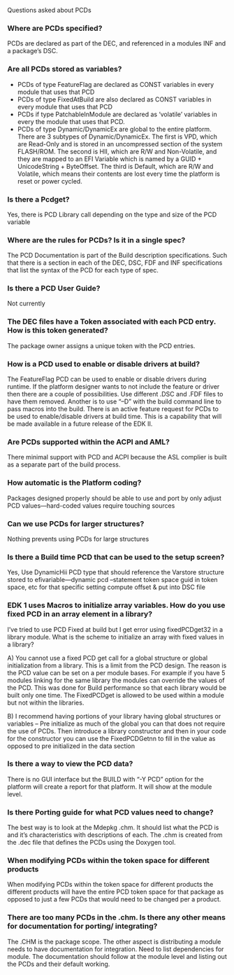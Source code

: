 Questions asked about PCDs

===Where are PCDs specified?===
PCDs are declared as part of the DEC, and referenced in a modules INF and a package’s DSC.

===Are all PCDs stored as variables?===

*PCDs of type FeatureFlag are declared as CONST variables in every module that uses that PCD
*PCDs of type FixedAtBuild are also declared as CONST variables in every module that uses that PCD
*PCDs if type PatchableInModule are declared as ‘volatile’ variables in every the module that uses that PCD.
*PCDs of type Dynamic/DynamicEx are global to the entire platform.  There are 3 subtypes of Dynamic/DynamicEx.  The first is VPD, which are Read-Only and is stored in an uncompressed section of the system FLASH/ROM.  The second is HII, which are R/W and Non-Volatile, and they  are mapped to an EFI Variable which is named by a GUID + UnicodeString + ByteOffset.  The third is Default, which are R/W and Volatile, which means their contents are lost every time the platform is reset or power cycled.


===Is there a Pcdget?===
Yes, there is PCD Library call depending on the type and size of the PCD variable 

===Where are the rules for PCDs?  Is it in a single spec?===
The PCD Documentation is part of the Build description specifications. Such that there is a section in each of the DEC, DSC, FDF and INF specifications that list the syntax of the PCD for each type of spec.

===Is there a  PCD User Guide?===
Not currently 




===The DEC files have a Token associated with each PCD entry.  How is this token generated?===
The package owner assigns a unique token with the PCD entries.

===How is a PCD used to enable or disable drivers at build?===
The FeatureFlag PCD can be used to enable or disable drivers during runtime. If the platform designer wants to not include the feature or driver then there are a couple of possibilities. Use different .DSC  and .FDF files to have them removed. Another is to use “–D” with the build command line to pass macros into the build. There is an active feature request for PCDs to be used to enable/disable drivers at build time.  This is a capability that will be made available in a future release of the EDK II.

===Are PCDs supported within the ACPI and AML?===
There minimal support with PCD and ACPI because the ASL complier is built as a separate part of the build process. 


===How automatic is the Platform coding?===
Packages designed properly  should be able to  use and port by only adjust PCD values—hard-coded values require touching sources

===Can we use PCDs for larger structures?===
Nothing prevents using PCDs for large structures

===Is there a Build time PCD that can be used to the setup screen?===
Yes, Use DynamicHii PCD type that should reference the Varstore structure stored to efivariable—dynamic pcd –statement token space guid in token space, etc for that specific setting compute offset & put into DSC file

===EDK 1 uses Macros to initialize array variables.  How do you use fixed PCD in an array element in a library? ===

I’ve tried to use PCD Fixed at build but I get error using fixedPCDget32 in a library module. What is the scheme to initialize an array with fixed values in a library?

A) You cannot use a fixed PCD get call for a global structure or global initialization from a library. This is a limit from the PCD design. The reason is the PCD value can be set on a per module bases. For example if you have 5 modules linking for the same library the modules can override the values of the PCD. This was done for Build performance so that each library would be built only one time. The FixedPCDget is allowed to be used within a module but not within the libraries.

B) I recommend having portions of your library having global structures or variables – Pre initialize as much of the global you can that does not require the use of PCDs. Then introduce a library constructor and then in your code for the  constructor you can use the FixedPCDGetnn to fill in the value as opposed to pre initialized in the data section

===Is there a way to view the PCD data?===
There is no GUI interface but the BUILD with “-Y PCD” option for the platform will create a report for that platform. It will show at the module level.

===Is there Porting guide for what PCD values need to change?===
The best way is to look at the Mdepkg .chm. It should list what the PCD is and it’s characteristics with descriptions of each. The .chm is created from the .dec file that defines the PCDs using the Doxygen tool.

===When modifying PCDs within the token space for different products ===
When modifying PCDs within the token space for different products the different products will have the entire PCD token space for that package as opposed to just a few PCDs that would need to be changed per a product. 

===There are too many PCDs in the .chm. Is there any other means for documentation for porting/ integrating?===
The .CHM is the package scope.  The other aspect is distributing a module needs to have documentation for integration. Need to list dependencies for module. The documentation should follow at the module level and listing out the PCDs and their default working.



<!-- [[category:FAQ]] -->
<!-- [[category:EDKII]] -->
<!-- [[category:PCD]] -->